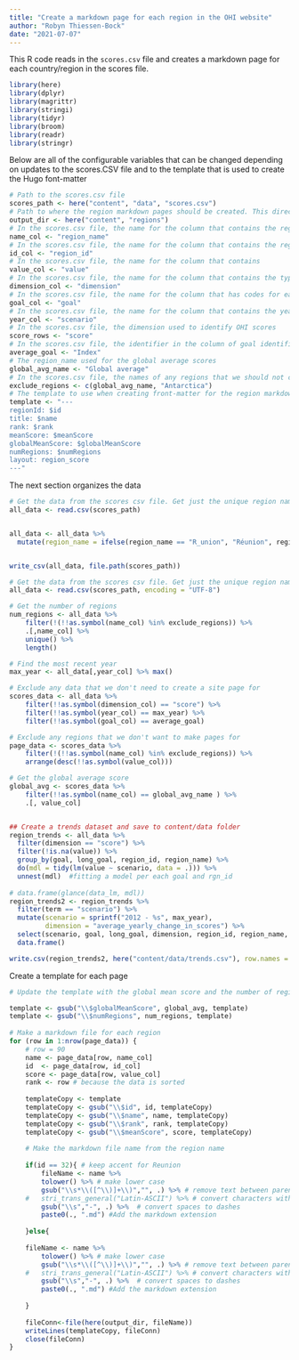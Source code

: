 ```yaml
---
title: "Create a markdown page for each region in the OHI website"
author: "Robyn Thiessen-Bock"
date: "2021-07-07"
---
```


This R code reads in the `scores.csv` file and creates a markdown page for each country/region in the scores file.

```r
library(here)
library(dplyr)
library(magrittr)
library(stringi)
library(tidyr)
library(broom)
library(readr)
library(stringr)
```

Below are all of the configurable variables that can be changed depending on updates to the scores.CSV file and to the template that is used to create the Hugo font-matter

```r
# Path to the scores.csv file
scores_path <- here("content", "data", "scores.csv")
# Path to where the region markdown pages should be created. This directory must already exist.
output_dir <- here("content", "regions")
# In the scores.csv file, the name for the column that contains the region names
name_col <- "region_name"
# In the scores.csv file, the name for the column that contains the region Ids
id_col <- "region_id"
# In the scores.csv file, the name for the column that contains 
value_col <- "value"
# In the scores.csv file, the name for the column that contains the types of dimensions (score, future, etc.)
dimension_col <- "dimension"
# In the scores.csv file, the name for the column that has codes for each goal (e.g. AO, BD, etc.)
goal_col <- "goal"
# In the scores.csv file, the name for the column that contains the years
year_col <- "scenario"
# In the scores.csv file, the dimension used to identify OHI scores
score_rows <- "score"
# In the scores.csv file, the identifier in the column of goal identifiers that indicates the score/value is the overall average of all goals
average_goal <- "Index"
# The region_name used for the global average scores
global_avg_name <- "Global average"
# In the scores.csv file, the names of any regions that we should not create pages for
exclude_regions <- c(global_avg_name, "Antarctica")
# The template to use when creating front-matter for the region markdown file page. $id and $name are replaced with the region ID and name.
template <- "---
regionId: $id
title: $name
rank: $rank
meanScore: $meanScore
globalMeanScore: $globalMeanScore
numRegions: $numRegions
layout: region_score
---"
```

The next section organizes the data

```r
# Get the data from the scores csv file. Get just the unique region names and IDs.
all_data <- read.csv(scores_path)


all_data <- all_data %>%
  mutate(region_name = ifelse(region_name == "R_union", "Réunion", region_name))


write_csv(all_data, file.path(scores_path))

# Get the data from the scores csv file. Get just the unique region names and IDs.
all_data <- read.csv(scores_path, encoding = "UTF-8")

# Get the number of regions
num_regions <- all_data %>% 
	filter(!(!!as.symbol(name_col) %in% exclude_regions)) %>% 
	.[,name_col] %>%
	unique() %>% 
	length()

# Find the most recent year
max_year <- all_data[,year_col] %>% max()

# Exclude any data that we don't need to create a site page for
scores_data <- all_data %>% 
	filter(!!as.symbol(dimension_col) == "score") %>% 
	filter(!!as.symbol(year_col) == max_year) %>% 
	filter(!!as.symbol(goal_col) == average_goal)

# Exclude any regions that we don't want to make pages for
page_data <- scores_data %>% 
	filter(!(!!as.symbol(name_col) %in% exclude_regions)) %>% 
	arrange(desc(!!as.symbol(value_col)))

# Get the global average score
global_avg <- scores_data %>% 
	filter(!!as.symbol(name_col) == global_avg_name ) %>% 
	.[, value_col]


## Create a trends dataset and save to content/data folder
region_trends <- all_data %>%
  filter(dimension == "score") %>%
  filter(!is.na(value)) %>%
  group_by(goal, long_goal, region_id, region_name) %>%
  do(mdl = tidy(lm(value ~ scenario, data = .))) %>%
  unnest(mdl)  #fitting a model per each goal and rgn_id
  
# data.frame(glance(data_lm, mdl))
region_trends2 <- region_trends %>%
  filter(term == "scenario") %>%
  mutate(scenario = sprintf("2012 - %s", max_year),
         dimension = "average_yearly_change_in_scores") %>%
  select(scenario, goal, long_goal, dimension, region_id, region_name, value = estimate, p.value) %>%
  data.frame() 

write.csv(region_trends2, here("content/data/trends.csv"), row.names = FALSE)

```

Create a template for each page

```r
# Update the template with the global mean score and the number of regions. This only needs to be done once since it is the same value for all regions.

template <- gsub("\\$globalMeanScore", global_avg, template)
template <- gsub("\\$numRegions", num_regions, template)
	
# Make a markdown file for each region
for (row in 1:nrow(page_data)) {
	# row = 90
	name <- page_data[row, name_col]
	id  <- page_data[row, id_col]
	score <- page_data[row, value_col]
	rank <- row # because the data is sorted
	
	templateCopy <- template
	templateCopy <- gsub("\\$id", id, templateCopy)
	templateCopy <- gsub("\\$name", name, templateCopy)
	templateCopy <- gsub("\\$rank", rank, templateCopy)
	templateCopy <- gsub("\\$meanScore", score, templateCopy)
	
	# Make the markdown file name from the region name
	
	if(id == 32){ # keep accent for Reunion
	  	fileName <- name %>%
		tolower() %>% # make lower case
		gsub("\\s*\\([^\\)]+\\)","", .) %>% # remove text between parentheses at end of name
	#	stri_trans_general("Latin-ASCII") %>% # convert characters with accents to non-accented character
		gsub("\\s","-", .) %>%  # convert spaces to dashes
		paste0(., ".md") #Add the markdown extension
	  
	}else{
	
	fileName <- name %>%
		tolower() %>% # make lower case
		gsub("\\s*\\([^\\)]+\\)","", .) %>% # remove text between parentheses at end of name
	#	stri_trans_general("Latin-ASCII") %>% # convert characters with accents to non-accented character
		gsub("\\s","-", .) %>%  # convert spaces to dashes
		paste0(., ".md") #Add the markdown extension
	
	}
	
	fileConn<-file(here(output_dir, fileName))
	writeLines(templateCopy, fileConn)
	close(fileConn)
}

```